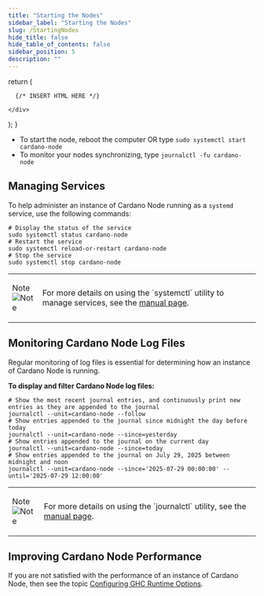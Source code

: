 ```yaml
---
title: "Starting the Nodes"
sidebar_label: "Starting the Nodes"
slug: /StartingNodes
hide_title: false
hide_table_of_contents: false
sidebar_position: 5
description: ""
---
```



  return (
    <div>

      {/* INSERT HTML HERE */}

    </div>
  );
}

<!-- <HTMLContent /> -->

- To start the node, reboot the computer OR type `sudo systemctl start cardano-node`
- To monitor your nodes synchronizing, type `journalctl -fu cardano-node`

## Managing Services

To help administer an instance of Cardano Node running as a `systemd` service, use the following commands:
```
# Display the status of the service
sudo systemctl status cardano-node
# Restart the service
sudo systemctl reload-or-restart cardano-node
# Stop the service
sudo systemctl stop cardano-node
```

<table class="box">
  <tbody>
    <tr>
      <td class="boxLabel"><p class="boxLabel">Note<br /><img src="img/BoxNote.png" alt="Note" /></p></td>
      <td class="boxText"><p class="boxText">For more details on using the `systemctl` utility to manage services, see the <a href="https://man7.org/linux/man-pages/man1/systemctl.1.html" target="_blank">manual page</a>.</p></td>
    </tr>
  </tbody>
</table>

## Monitoring Cardano Node Log Files

Regular monitoring of log files is essential for determining how an instance of Cardano Node is running.

**To display and filter Cardano Node log files:**
```
# Show the most recent journal entries, and continuously print new entries as they are appended to the journal
journalctl --unit=cardano-node --follow
# Show entries appended to the journal since midnight the day before today
journalctl --unit=cardano-node --since=yesterday
# Show entries appended to the journal on the current day
journalctl --unit=cardano-node --since=today
# Show entries appended to the journal on July 29, 2025 between midnight and noon
journalctl --unit=cardano-node --since='2025-07-29 00:00:00' --until='2025-07-29 12:00:00'
```

<table class="box">
  <tbody>
    <tr>
      <td class="boxLabel"><p class="boxLabel">Note<br /><img src="img/BoxNote.png" alt="Note" /></p></td>
      <td class="boxText"><p class="boxText">For more details on using the `journalctl` utility, see the <a href="https://man7.org/linux/man-pages/man1/journalctl.1.html" target="_blank">manual page</a>.</p></td>
    </tr>
  </tbody>
</table>

## Improving Cardano Node Performance

If you are not satisfied with the performance of an instance of Cardano Node, then see the topic [Configuring GHC Runtime Options](/ConfiguringGHCRuntime).

